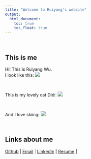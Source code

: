 ```yaml
---
title: "Welcome to Ruiyang's website"
output: 
  html_document:
    toc: true
    toc_float: true
---
```


<br/>

## This is me
Hi! This is Ruiyang Wu.<br/>
I look like this:
![](1.jpg)

<br/>

This is my lovely cat Didi:
![](2.jpg)

<br/>


And I love skiing:
![](3.jpg)

<br>

## Links about me
| [Github](https://github.com/Ruiyang-Wu)
 | [Email](rw3033@cumc.columbia.edu)
 | [LinkedIn](https://www.linkedin.com/in/ruiyang-wu-0115/)
 | [Resume](Resume.html)
 | 



